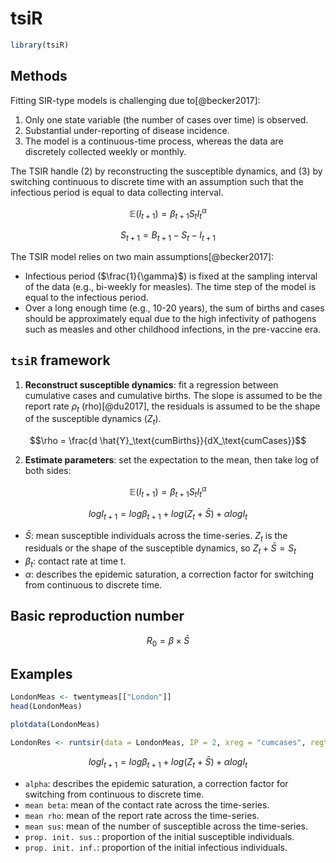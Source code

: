 # tsiR

```r
library(tsiR)
```

## Methods

Fitting SIR-type models is challenging due to[@becker2017]:

1.  Only one state variable (the number of cases over time) is observed.
2.  Substantial under-reporting of disease incidence.
3.  The model is a continuous-time process, whereas the data are discretely collected weekly or monthly.

The TSIR handle (2) by reconstructing the susceptible dynamics, and (3) by switching continuous to discrete time with an assumption such that the infectious period is equal to data collecting interval.

$$\mathbb{E}(I_{t + 1}) = \beta_{t + 1} S_t I_t^{\alpha}$$

$$S_{t + 1} = B_{t + 1} - S_t - I_{t + 1}$$

The TSIR model relies on two main assumptions[@becker2017]:

-   Infectious period ($\frac{1}{\gamma}$) is fixed at the sampling interval of the data (e.g., bi-weekly for measles). The time step of the model is equal to the infectious period.
-   Over a long enough time (e.g., 10-20 years), the sum of births and cases should be approximately equal due to the high infectivity of pathogens such as measles and other childhood infections, in the pre-vaccine era.

## `tsiR` framework

1.  **Reconstruct susceptible dynamics**: fit a regression between cumulative cases and cumulative births. The slope is assumed to be the report rate $\rho_t$ (rho)[@du2017], the residuals is assumed to be the shape of the susceptible dynamics ($Z_t$).

$$\rho = \frac{d \hat{Y}_\text{cumBirths}}{dX_\text{cumCases}}$$

2.  **Estimate parameters**: set the expectation to the mean, then take log of both sides:

$$\mathbb{E}(I_{t + 1}) = \beta_{t + 1} S_t I_t^{\alpha}$$

$$log I_{t + 1} = log \beta_{t + 1} + log(Z_t + \bar{S}) + \alpha log I_t$$

-   $\bar{S}$: mean susceptible individuals across the time-series. $Z_t$ is the residuals or the shape of the susceptible dynamics, so $Z_t + \bar{S} = S_t$
-   $\beta_t$: contact rate at time t.
-   $\alpha$: describes the epidemic saturation, a correction factor for switching from continuous to discrete time.

## Basic reproduction number

$$R_0 = \beta \times \bar{S}$$

## Examples

```r
LondonMeas <- twentymeas[["London"]]
head(LondonMeas)
```

```r
plotdata(LondonMeas)
```

```r
LondonRes <- runtsir(data = LondonMeas, IP = 2, xreg = "cumcases", regtype = "gaussian", alpha = NULL, sbar = NULL, method = "negbin", nsim = 100, family = "gaussian", link = "identity")
```

$$log I_{t + 1} = log \beta_{t + 1} + log(Z_t + \bar{S}) + \alpha log I_t$$

-   `alpha`: describes the epidemic saturation, a correction factor for switching from continuous to discrete time.
-   `mean beta`: mean of the contact rate across the time-series.
-   `mean rho`: mean of the report rate across the time-series.
-   `mean sus`: mean of the number of susceptible across the time-series.
-   `prop. init. sus.`: proportion of the initial susceptible individuals.
-   `prop. init. inf.`: proportion of the initial infectious individuals.
